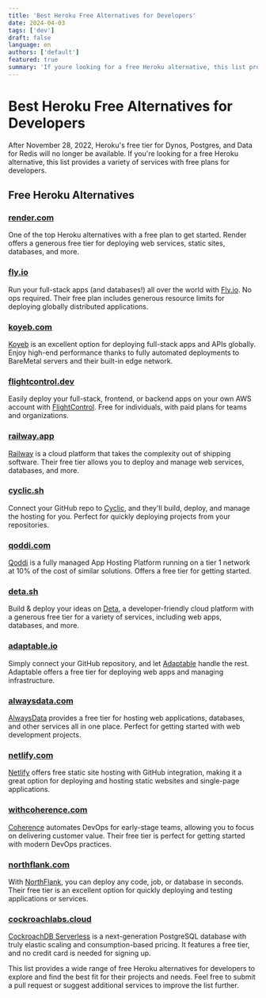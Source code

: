 ```yaml
---
title: 'Best Heroku Free Alternatives for Developers'
date: 2024-04-03
tags: ['dev']
draft: false
language: en
authors: ['default']
featured: true
summary: 'If youre looking for a free Heroku alternative, this list provides a variety of services with free plans for developers.'
---
```


# Best Heroku Free Alternatives for Developers

After November 28, 2022, Heroku's free tier for Dynos, Postgres, and Data for Redis will no longer be available. If you're looking for a free Heroku alternative, this list provides a variety of services with free plans for developers.

## Free Heroku Alternatives

### [render.com](https://render.com/)

One of the top Heroku alternatives with a free plan to get started. Render offers a generous free tier for deploying web services, static sites, databases, and more.

### [fly.io](https://fly.io/)

Run your full-stack apps (and databases!) all over the world with [Fly.io](https://fly.io/). No ops required. Their free plan includes generous resource limits for deploying globally distributed applications.

### [koyeb.com](https://www.koyeb.com)

[Koyeb](https://www.koyeb.com) is an excellent option for deploying full-stack apps and APIs globally. Enjoy high-end performance thanks to fully automated deployments to BareMetal servers and their built-in edge network.

### [flightcontrol.dev](https://www.flightcontrol.dev?ref=heroku-free-alternatives)

Easily deploy your full-stack, frontend, or backend apps on your own AWS account with [FlightControl](https://www.flightcontrol.dev?ref=heroku-free-alternatives). Free for individuals, with paid plans for teams and organizations.

### [railway.app](https://railway.app/)

[Railway](https://railway.app/) is a cloud platform that takes the complexity out of shipping software. Their free tier allows you to deploy and manage web services, databases, and more.

### [cyclic.sh](https://www.cyclic.sh/)

Connect your GitHub repo to [Cyclic](https://www.cyclic.sh/), and they'll build, deploy, and manage the hosting for you. Perfect for quickly deploying projects from your repositories.

### [qoddi.com](https://qoddi.com/)

[Qoddi](https://qoddi.com/) is a fully managed App Hosting Platform running on a tier 1 network at 10% of the cost of similar solutions. Offers a free tier for getting started.

### [deta.sh](https://www.deta.sh/)

Build & deploy your ideas on [Deta](https://www.deta.sh/), a developer-friendly cloud platform with a generous free tier for a variety of services, including web apps, databases, and more.

### [adaptable.io](https://adaptable.io/)

Simply connect your GitHub repository, and let [Adaptable](https://adaptable.io/) handle the rest. Adaptable offers a free tier for deploying web apps and managing infrastructure.

### [alwaysdata.com](https://www.alwaysdata.com/en/)

[AlwaysData](https://www.alwaysdata.com/en/) provides a free tier for hosting web applications, databases, and other services all in one place. Perfect for getting started with web development projects.

### [netlify.com](https://www.netlify.com/)

[Netlify](https://www.netlify.com/) offers free static site hosting with GitHub integration, making it a great option for deploying and hosting static websites and single-page applications.

### [withcoherence.com](https://www.withcoherence.com/)

[Coherence](https://www.withcoherence.com/) automates DevOps for early-stage teams, allowing you to focus on delivering customer value. Their free tier is perfect for getting started with modern DevOps practices.

### [northflank.com](https://www.northflank.com/)

With [NorthFlank](https://www.northflank.com/), you can deploy any code, job, or database in seconds. Their free tier is an excellent option for quickly deploying and testing applications or services.

### [cockroachlabs.cloud](https://cockroachlabs.cloud/)

[CockroachDB Serverless](https://cockroachlabs.cloud/) is a next-generation PostgreSQL database with truly elastic scaling and consumption-based pricing. It features a free tier, and no credit card is needed for signing up.

This list provides a wide range of free Heroku alternatives for developers to explore and find the best fit for their projects and needs. Feel free to submit a pull request or suggest additional services to improve the list further.
